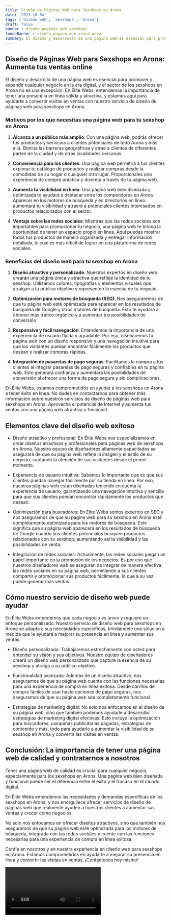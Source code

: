 ```yaml
---
title: Diseño de Páginas Web para Sexshops en Arona
date: '2023-10-04'
tags: ['Diseño web', 'Sexshops', 'Arona']
draft: false
banner : diseño_paginas_web_sexshops
fondoBanner : diseño_pagina_web_arona.webp
summary: El diseño y desarrollo de una página web es esencial para promover y expandir cualquier negocio en la era digital, y el sector de los sexshops en Arona no es una excepción. En Élite Webs, entendemos la importancia de tener una presencia en línea sólida y atractiva, y estamos aquí para ayudarte a convertir visitas en ventas con nuestro servicio de diseño de páginas web para sexshops en Arona.
---
```


## Diseño de Páginas Web para Sexshops en Arona: Aumenta tus ventas online

El diseño y desarrollo de una página web es esencial para promover y expandir cualquier negocio en la era digital, y el sector de los sexshops en Arona no es una excepción. En Élite Webs, entendemos la importancia de tener una presencia en línea sólida y atractiva, y estamos aquí para ayudarte a convertir visitas en ventas con nuestro servicio de diseño de páginas web para sexshops en Arona.

### Motivos por los que necesitas una página web para tu sexshop en Arona

1. **Alcanza a un público más amplio**: Con una página web, podrás ofrecer tus productos y servicios a clientes potenciales de todo Arona y más allá. Elimina las barreras geográficas y atrae a clientes de diferentes partes de la ciudad y de otras localidades cercanas.

2. **Conveniencia para los clientes**: Una página web permitirá a tus clientes explorar tu catálogo de productos y realizar compras desde la comodidad de su hogar o cualquier otro lugar. Proporcionales una experiencia de compra práctica y discreta a través de tu página web.

3. **Aumenta tu visibilidad en línea**: Una página web bien diseñada y optimizada te ayudará a destacar entre los competidores en Arona. Aparecer en los motores de búsqueda y en directorios en línea aumentará tu visibilidad y atraerá a potenciales clientes interesados en productos relacionados con el sector.

4. **Ventaja sobre las redes sociales**: Mientras que las redes sociales son importantes para promocionar tu negocio, una página web te brinda la oportunidad de tener un espacio propio en línea. Aquí puedes mostrar todos tus productos de manera organizada y entregar información detallada, lo cual es más difícil de lograr en una plataforma de redes sociales.

### Beneficios del diseño web para tu sexshop en Arona

1. **Diseño atractivo y personalizado**: Nuestros expertos en diseño web crearán una página única y atractiva que refleje la identidad de tu sexshop. Utilizamos colores, tipografías y elementos visuales que atraigan a tu público objetivo y representen la esencia de tu negocio.

2. **Optimización para motores de búsqueda (SEO)**: Nos aseguraremos de que tu página web esté optimizada para aparecer en los resultados de búsqueda de Google y otros motores de búsqueda. Esto te ayudará a obtener más tráfico orgánico y a aumentar tus posibilidades de conversión.

3. **Responsive y fácil navegación**: Entendemos la importancia de una experiencia de usuario fluida y agradable. Por eso, diseñaremos tu página web con un diseño responsive y una navegación intuitiva para que los visitantes puedan encontrar fácilmente los productos que desean y realizar compras rápidas.

4. **Integración de pasarelas de pago seguras**: Facilitamos la compra a tus clientes al integrar pasarelas de pago seguras y confiables en tu página web. Esto generará confianza y aumentará las posibilidades de conversión al ofrecer una forma de pago segura y sin complicaciones.

En Élite Webs, estamos comprometidos en ayudar a los sexshops en Arona a tener éxito en línea. No dudes en contactarnos para obtener más información sobre nuestros servicios de diseño de páginas web para sexshops en Arona. Aprovecha el potencial de Internet y aumenta tus ventas con una página web atractiva y funcional.

<GifSeo />

<Cta />

## Elementos clave del diseño web exitoso

- Diseño atractivo y profesional: En Élite Webs nos especializamos en crear diseños atractivos y profesionales para páginas web de sexshops en Arona. Nuestro equipo de diseñadores altamente capacitados se asegurará de que su página web refleje la imagen y el estilo de su negocio, captando la atención de sus visitantes desde el primer momento.

- Experiencia de usuario intuitiva: Sabemos lo importante que es que sus clientes puedan navegar fácilmente por su tienda en línea. Por eso, nuestras páginas web están diseñadas teniendo en cuenta la experiencia de usuario, garantizando una navegación intuitiva y sencilla para que sus clientes puedan encontrar rápidamente los productos que desean.

- Optimización para buscadores: En Élite Webs somos expertos en SEO y nos aseguramos de que su página web para su sexshop en Arona esté completamente optimizada para los motores de búsqueda. Esto significa que su página web aparecerá en los resultados de búsqueda de Google cuando sus clientes potenciales busquen productos relacionados con su sexshop, aumentando así la visibilidad y las posibilidades de venta.

- Integración de redes sociales: Actualmente, las redes sociales juegan un papel importante en la promoción de los negocios. Es por eso que nuestros diseñadores web se aseguran de integrar de manera efectiva las redes sociales en su página web, permitiendo a sus clientes compartir y promocionar sus productos fácilmente, lo que a su vez puede generar más ventas.

## Cómo nuestro servicio de diseño web puede ayudar

En Élite Webs entendemos que cada negocio es único y requiere un enfoque personalizado. Nuestro servicio de diseño web para sexshops en Arona se adapta a sus necesidades específicas, brindándole una solución a medida que le ayudará a mejorar su presencia en línea y aumentar sus ventas.

- Diseño personalizado: Trabajaremos estrechamente con usted para entender su visión y sus objetivos. Nuestro equipo de diseñadores creará un diseño web personalizado que capture la esencia de su sexshop y atraiga a su público objetivo.

- Funcionalidad avanzada: Además de un diseño atractivo, nos aseguramos de que su página web cuente con las funciones necesarias para una experiencia de compra en línea exitosa. Desde carritos de compra fáciles de usar hasta opciones de pago seguras, nos aseguramos de que su página web sea completamente funcional.

- Estrategias de marketing digital: No solo nos enfocamos en el diseño de su página web, sino que también podemos ayudarle a desarrollar estrategias de marketing digital efectivas. Esto incluye la optimización para buscadores, campañas publicitarias pagadas, estrategias de contenido y más, todo para ayudarle a aumentar la visibilidad de su sexshop en Arona y convertir las visitas en ventas.

## Conclusión: La importancia de tener una página web de calidad y contratarnos a nosotros

Tener una página web de calidad es crucial para cualquier negocio, especialmente para los sexshops en Arona. Una página web bien diseñada y funcional puede ser el diferencia entre el éxito y el fracaso en el mundo digital.

En Élite Webs entendemos las necesidades y demandas específicas de los sexshops en Arona, y nos enorgullece ofrecer servicios de diseño de páginas web que realmente ayuden a nuestros clientes a aumentar sus ventas y crecer como negocios.

No solo nos enfocamos en ofrecer diseños atractivos, sino que también nos aseguramos de que su página web esté optimizada para los motores de búsqueda, integrada con las redes sociales y cuente con las funciones necesarias para una experiencia de compra en línea exitosa.

Confíe en nosotros y en nuestra experiencia en diseño web para sexshops en Arona. Estamos comprometidos en ayudarle a mejorar su presencia en línea y convertir las visitas en ventas. ¡Contáctenos hoy mismo!

<Video />

<CtaBot job='Sexshops' city='Arona'/>

<Gmaps query='Arona+españa+maps' />